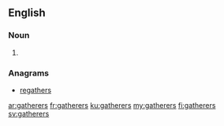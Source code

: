 ==English==

===Noun===
{{head|en|noun plural form}}

# {{plural of|gatherer|lang=en}}

===Anagrams===
* [[regathers#English|regathers]]

[[ar:gatherers]]
[[fr:gatherers]]
[[ku:gatherers]]
[[my:gatherers]]
[[fi:gatherers]]
[[sv:gatherers]]